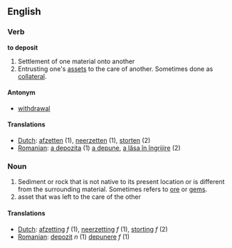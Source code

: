 ==English==
===Verb===
'''to deposit'''

#Settlement of one material onto another
#Entrusting one's [[asset]]s to the care of another.  Sometimes done as [[collateral]].

====Antonym====
*[[withdrawal]]

====Translations====
*[[Dutch]]: [[afzetten]] (1), [[neerzetten]] (1), [[storten]] (2)
*[[Romanian]]: [[a depozita]] (1) [[a depune]], [[a lăsa în îngrijire]] (2)
===Noun===

#Sediment or rock that is not native to its present location or is different from the surrounding material.  Sometimes refers to [[ore]] or [[gem]]s.
#asset that was left to the care of the other

====Translations====
*[[Dutch]]: [[afzetting]] ''f'' (1), [[neerzetting]] ''f'' (1), [[storting]] ''f'' (2)
*[[Romanian]]: [[depozit]] ''n'' (1) [[depunere]] ''f'' (1)